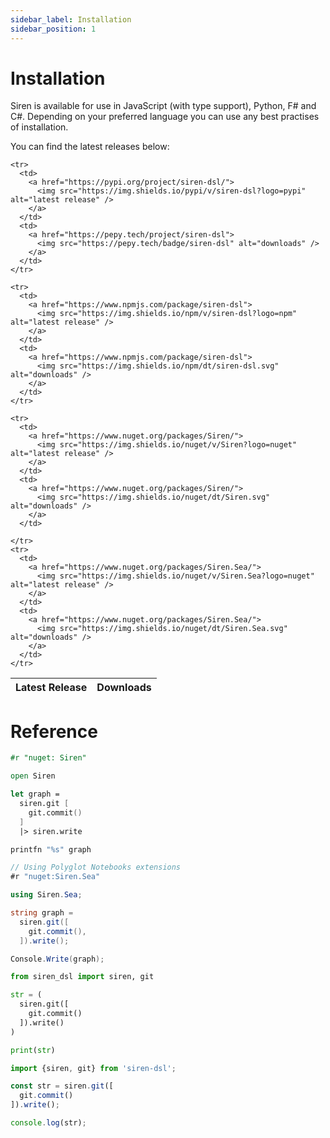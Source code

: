```yaml
---
sidebar_label: Installation
sidebar_position: 1
---
```




# Installation

Siren is available for use in JavaScript (with type support), Python, F# and C#. Depending on your preferred language you can use any best practises of installation.

You can find the latest releases below:

<table>
  <thead>
    <tr>
      <th>Latest Release</th>
      <th>Downloads</th>
    </tr>
  </thead>
  <tbody>

    <tr>
      <td>
        <a href="https://pypi.org/project/siren-dsl/">
          <img src="https://img.shields.io/pypi/v/siren-dsl?logo=pypi" alt="latest release" />
        </a>
      </td>
      <td>
        <a href="https://pepy.tech/project/siren-dsl">
          <img src="https://pepy.tech/badge/siren-dsl" alt="downloads" />
        </a>
      </td>
    </tr>

    <tr>
      <td>
        <a href="https://www.npmjs.com/package/siren-dsl">
          <img src="https://img.shields.io/npm/v/siren-dsl?logo=npm" alt="latest release" />
        </a>
      </td>
      <td>
        <a href="https://www.npmjs.com/package/siren-dsl">
          <img src="https://img.shields.io/npm/dt/siren-dsl.svg" alt="downloads" />
        </a>
      </td>
    </tr>

    <tr>
      <td>
        <a href="https://www.nuget.org/packages/Siren/">
          <img src="https://img.shields.io/nuget/v/Siren?logo=nuget" alt="latest release" />
        </a>
      </td>
      <td>
        <a href="https://www.nuget.org/packages/Siren/">
          <img src="https://img.shields.io/nuget/dt/Siren.svg" alt="downloads" />
        </a>
      </td>

    </tr>
    <tr>
      <td>
        <a href="https://www.nuget.org/packages/Siren.Sea/">
          <img src="https://img.shields.io/nuget/v/Siren.Sea?logo=nuget" alt="latest release" />
        </a>
      </td>
      <td>
        <a href="https://www.nuget.org/packages/Siren.Sea/">
          <img src="https://img.shields.io/nuget/dt/Siren.Sea.svg" alt="downloads" />
        </a>
      </td>
    </tr>

  </tbody>

</table>

# Reference



<Tabs groupId="preferred-lang" queryString>
<TabItem value="fsharp" label="F# (.fsx)">

```fsharp
#r "nuget: Siren"

open Siren

let graph =
  siren.git [
    git.commit()
  ]
  |> siren.write

printfn "%s" graph
```

</TabItem>
<TabItem value="csharp" label="C# (.ipynb)">

```csharp
// Using Polyglot Notebooks extensions
#r "nuget:Siren.Sea"

using Siren.Sea;

string graph = 
  siren.git([
    git.commit(),
  ]).write();

Console.Write(graph);
```

</TabItem>
<TabItem value="py" label="Python">

```py
from siren_dsl import siren, git

str = (
  siren.git([
    git.commit()
  ]).write()
)

print(str)
```

</TabItem>
<TabItem value="js" label="JavaScript">

```js
import {siren, git} from 'siren-dsl';

const str = siren.git([
  git.commit()
]).write();

console.log(str);
```

</TabItem>
</Tabs>

